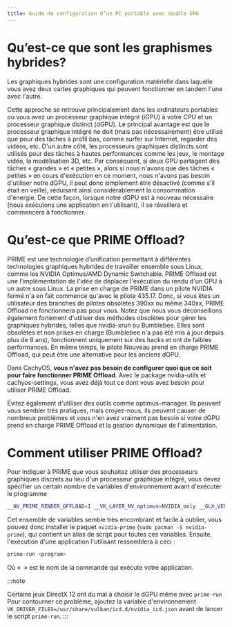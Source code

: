 ```yaml
---
title: Guide de configuration d’un PC portable avec double GPU
---
```



# Qu’est-ce que sont les graphismes hybrides?

Les graphiques hybrides sont une configuration matérielle dans laquelle vous avez deux cartes graphiques qui peuvent fonctionner en tandem l'une avec l'autre.

Cette approche se retrouve principalement dans les ordinateurs portables où vous avez un processeur graphique intégré (iGPU) à votre CPU et un processeur graphique distinct (dGPU). Le principal avantage est que le processeur graphique intégré ne doit (mais pas nécessairement) être utilisé que pour des tâches à profil bas, comme surfer sur Internet, regarder des vidéos, etc.
D'un autre côté, les processeurs graphiques distincts sont utilisés pour des tâches à hautes performances comme les jeux, le montage vidéo, la modélisation 3D, etc. Par conséquent, si deux GPU partagent des tâches « grandes » et « petites », alors si nous n'avons que des tâches « petites » en cours d'exécution en ce moment, nous n'avons pas besoin d'utiliser notre dGPU, il peut donc simplement être désactivé (comme s'il était en veille), réduisant ainsi considérablement la consommation d'énergie. De cette façon, lorsque notre dGPU est à nouveau nécessaire (nous exécutons une application en l'utilisant), il se réveillera et commencera à fonctionner.

# Qu’est-ce que PRIME Offload?

PRIME est une technologie d’unification permettant à différentes technologies graphiques hybrides de travailler ensemble sous Linux, comme les  NVIDIA Optimus/AMD Dynamic Switchable.
PRIME Offload est une l’implémentation de l'idée de déplacer l'exécution du rendu d'un GPU à un autre sous Linux. La prise en charge de PRIME dans un pilote NVIDIA fermé n'a en fait commencé qu'avec le pilote 435.17. Donc, si vous êtes un utilisateur des branches de pilotes obsolètes 390xx ou même 340xx, PRIME Offload ne fonctionnera pas pour vous. Notez que nous vous déconseillons également fortement d'utiliser des méthodes obsolètes pour gérer les graphiques hybrides, telles que nvidia-xrun ou Bumblebee. Elles sont obsolètes et non prises en charge (Bumblebee n'a pas été mis à jour depuis plus de 8 ans), fonctionnent uniquement sur des hacks et ont de faibles performances. En même temps, le pilote Nouveau prend en charge PRIME Offload, qui peut être une alternative pour les anciens dGPU.

Dans CachyOS, **vous n'avez pas besoin de configurer quoi que ce soit pour faire fonctionner PRIME Offload**. Avec le package nvidia-utils et cachyos-settings, vous avez déjà tout ce dont vous avez besoin pour utiliser PRIME Offload.

Évitez également d'utiliser des outils comme optimus-manager. Ils peuvent vous sembler très pratiques, mais croyez-nous, ils peuvent causer de nombreux problèmes et vous n'en avez vraiment pas besoin si votre dGPU prend en charge PRIME Offload et la gestion dynamique de l'alimentation.

# Comment utiliser PRIME Offload?

Pour indiquer à PRIME que vous souhaitez utiliser des processeurs graphiques discrets au lieu d'un processeur graphique intégré, vous devez spécifier un certain nombre de variables d'environnement avant d'exécuter le programme

```bash
__NV_PRIME_RENDER_OFFLOAD=1 __VK_LAYER_NV_optimus=NVIDIA_only __GLX_VENDOR_LIBRARY_NAME=nvidia <program>
```

Cet ensemble de variables semble très encombrant et facile à oublier, vous pouvez donc installer le paquet ``nvidia-prime`` (``sudo pacman -S nvidia-prime``), qui contient un alias de script pour toutes ces variables. Ensuite, l'exécution d'une application l'utilisant ressemblera à ceci :

```bash
prime-run <program>
```

Où « <programme> » est le nom de la commande qui exécute votre application.

:::note

Certains jeux DirectX 12 ont du mal à choisir le dGPU même avec `prime-run`
Pour contourner ce problème, ajoutez la variable d'environnement `VK_DRIVER_FILES=/usr/share/vulkan/icd.d/nvidia_icd.json`
avant de lancer le script  `prime-run`.
:::

